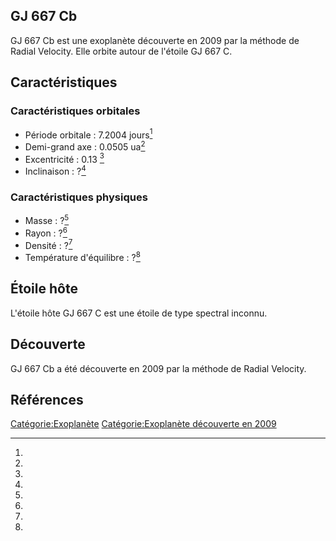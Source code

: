 == GJ 667 Cb ==

{{Infobox Exoplanète
| nom = GJ 667 Cb
| image = 
| légende = 
| étoile = GJ 667 C
| constellation = 
| ascension_droite = 
| déclinaison = 
| distance = ?
| type_spectral = ?
| masse = ?<ref></ref>
| rayon = ?<ref></ref>
| densité = ?<ref></ref>
| gravité = ?<ref></ref>
| température = ?<ref></ref>
| période = 7.2004 j<ref></ref>
| demi_grand_axe = 0.0505 ua<ref></ref>
| excentricité = 0.13 <ref></ref>
| inclinaison = ?<ref></ref>
| méthode_découverte = Radial Velocity
| date_découverte = 2009
| statut = Confirmée
}}

GJ 667 Cb est une exoplanète découverte en 2009 par la méthode de Radial Velocity. Elle orbite autour de l'étoile GJ 667 C.

== Caractéristiques ==

=== Caractéristiques orbitales ===
* Période orbitale : 7.2004 jours<ref></ref>
* Demi-grand axe : 0.0505 ua<ref></ref>
* Excentricité : 0.13 <ref></ref>
* Inclinaison : ?<ref></ref>

=== Caractéristiques physiques ===
* Masse : ?<ref></ref>
* Rayon : ?<ref></ref>
* Densité : ?<ref></ref>
* Température d'équilibre : ?<ref></ref>

== Étoile hôte ==

{{Infobox Étoile
| nom = GJ 667 C
| image = 
| légende = 
| constellation = 
| ascension_droite = 
| déclinaison = 
| distance = ?
| type_spectral = ?
| magnitude_absolue = 
| magnitude_apparente = 
| masse = ?<ref></ref>
| rayon = ?<ref></ref>
| température = ?<ref></ref>
| métallicité = ?<ref></ref>
| âge = ?<ref></ref>
}}

L'étoile hôte GJ 667 C est une étoile de type spectral inconnu.

== Découverte ==

GJ 667 Cb a été découverte en 2009 par la méthode de Radial Velocity.

== Références ==
<references />

[[Catégorie:Exoplanète]]
[[Catégorie:Exoplanète découverte en 2009]]
